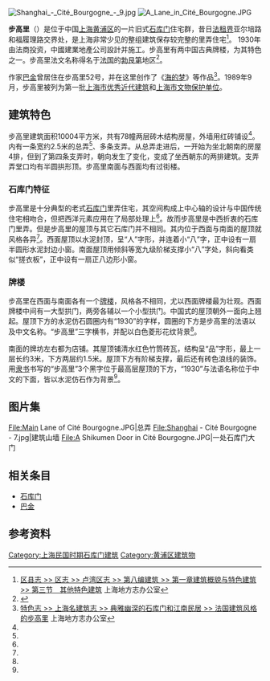 {{文物保护单位
| 级别 = 省级
| 省区市 = 上海市
| 名称 = 步高里
| 图片 = [[File:Shanghai_-_Cité_Bourgogne_-_3.jpg|250px]]
| 编号 = 5-37
| 分类 = 近现代重要史迹及代表性建筑
| 时代 = 1930年
| 所在 = [[上海市|上海市]][[黄浦区|黄浦区]]
| 登录 = 1989年9月25日
}}
[[File:Shanghai_-_Cité_Bourgogne_-_9.jpg|thumb]]
[[File:A_Lane_in_Cité_Bourgogne.JPG|thumb]]

'''步高里'''（'''{{Lang-fr|Cité Bourgogne}}'''）是位于中国[[上海|上海]][[黄浦区|黄浦区]]的一片旧式[[石库门|石库门]]住宅群，昔日[[上海法租界|法租界]]亚尔培路和福履理路交界处，是上海非常少见的整组建筑保存较完整的里弄住宅<ref name="卢湾">[http://www.shtong.gov.cn/newsite/node2/node4/node2249/luwan/node36489/node36491/node62666/userobject1ai21452.html 区县志 >> 区志 >> 卢湾区志 >> 第八编建筑 >> 第一章建筑概貌与特色建筑 >> 第三节　其他特色建筑] {{Wayback|url=http://www.shtong.gov.cn/newsite/node2/node4/node2249/luwan/node36489/node36491/node62666/userobject1ai21452.html |date=20160326130145 }} 上海地方志办公室</ref>。 1930年由法商投资，中國建業地產公司設計并施工。步高里有两中国古典牌楼，为其特色之一。步高里法文名称得名于[[法国|法国]]的[[勃艮第|勃艮第]]地区<ref>{{Cite book|title=上海建筑秀|last=梅占奎编著|publisher=上海：[[学林出版社|学林出版社]]|year=2009.08|isbn=978-7-80730-749-5|pages=337}}</ref>。

作家[[巴金|巴金]]曾居住在步高里52号，并在这里创作了《[[海的梦|海的梦]]》等作品<ref name="sd">[http://www.shtong.gov.cn/newsite/node2/node71994/node81772/node81776/node81788/userobject1ai109116.html 特色志 >> 上海名建筑志 >> 典雅幽深的石库门和江南民居 >> 法国建筑风格的步高里] {{Wayback|url=http://www.shtong.gov.cn/newsite/node2/node71994/node81772/node81776/node81788/userobject1ai109116.html |date=20190422105158 }} 上海地方志办公室</ref>。1989年9月，步高里被列为第一批[[上海市优秀近代建筑|上海市优秀近代建筑]]和[[上海市文物保护单位|上海市文物保护单位]]。

==建筑特色==
步高里建筑面积10004平方米，共有78幢两层砖木结构房屋，外墙用红砖铺设<ref name="卢湾"/>。内有一条宽约2.5米的总弄<ref name="sd"/>、多条支弄。从总弄走进后，一开始为坐北朝南的房屋4排，但到了第四条支弄时，朝向发生了变化，变成了坐西朝东的两排建筑。支弄弄堂口均有半圆拱形顶。步高里南面与西面均有过街楼。

===石库门特征===
步高里是十分典型的老式[[石库门|石库门]]里弄住宅，其空间构成上中心轴的设计与中国传统住宅相吻合，但把西洋元素应用在了局部处理上<ref name="sd"/>。故而步高里是中西折衷的石库门里弄。但是步高里的屋顶与其它石库门并不相同。其内位于西面与南面的屋顶就风格各异<ref name="sd"/>。西面屋顶以水泥封顶，呈“人”字形，并连着小“八”字，正中设有一扇半圆形水泥封边小窗。南面屋顶用倾斜等宽九级阶梯支撑小“八”字处，斜向看类似“搓衣板”，正中设有一扇正八边形小窗。

===牌楼===
步高里在西面与南面各有一个[[牌楼|牌楼]]，风格各不相同，尤以西面牌楼最为壮观。西面牌楼中间有一大型拱门，两旁各辅以一个小型拱门。中国式的屋顶朝外一面向上翘起。屋顶下方的水泥仿石圆圈内有“1930”的字样，圆圈的下方是步高里的法语以及中文名称。“步高里”三字横书，并配以白色菱形花纹背景<ref name="sd"/>。

南面的牌坊左右都为店铺。其屋顶铺清水红色竹筒砖瓦，结构呈“品”字形，最上一层长约3米，下方两层约1.5米。屋顶下方有阶梯支撑，最后还有砖色浪线的装饰。用[[隶书|隶书]]书写的“步高里”3个黑字位于最高层屋顶的下方，“1930”与法语名称位于中文的下面，皆以水泥仿石作为背景<ref name="sd"/>。

==图片集==
<gallery>
File:Main Lane of Cité Bourgogne.JPG|总弄
File:Shanghai - Cité Bourgogne - 7.jpg|建筑山墙
File:A Shikumen Door in Cité Bourgogne.JPG|一处石库门大门
</gallery>

==相关条目==
* [[石库门|石库门]]
* [[巴金|巴金]]

==参考资料==
{{commonscat|Cité Bourgogne}}
{{reflist}}

{{上海市文物保护单位}}
{{上海市第一批优秀历史建筑}}

[[Category:上海民国时期石库门建筑|Category:上海民国时期石库门建筑]]
[[Category:黄浦区建筑物|Category:黄浦区建筑物]]